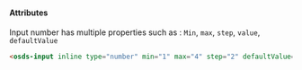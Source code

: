 
#### Attributes
Input number has multiple properties such as : `Min`, `max`, `step`, `value`, `defaultValue`

<Canvas withSource="none">
  <osds-input inline type="number" min="1" max="4" step="2" defaultValue="1"></osds-input>
</Canvas >

```html
<osds-input inline type="number" min="1" max="4" step="2" defaultValue="1"></osds-input>
```
